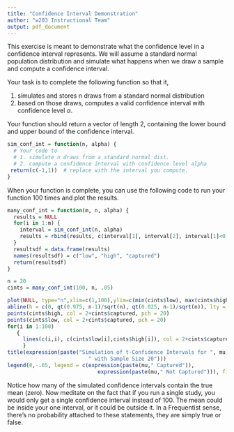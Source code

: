 ```yaml
---
title: "Confidence Interval Demonstration"
author: "w203 Instructional Team"
output: pdf_document
---
```



This exercise is meant to demonstrate what the confidence level in a confidence interval represents.  We will assume a standard normal population distribution and simulate what happens when we draw a sample and compute a confidence interval.

Your task is to complete the following function so that it,

1) simulates and stores n draws from a standard normal distribution
2) based on those draws, computes a valid confidence interval with confidence level $\alpha$.

Your function should return a vector of length 2, containing the lower bound and upper bound of the confidence interval.

```r
sim_conf_int = function(n, alpha) {
  # Your code to 
  # 1. simulate n draws from a standard normal dist.
  # 2. compute a confidence interval with confidence level alpha
 return(c(-1,1))  # replace with the interval you compute.
}
```

When your function is complete, you can use the following code to run your function 100 times and plot the results.

```r
many_conf_int = function(m, n, alpha) {
  results = NULL
  for(i in 1:m) {
    interval = sim_conf_int(n, alpha)
    results = rbind(results, c(interval[1], interval[2], interval[1]<0 & interval[2]>0))
  }
  resultsdf = data.frame(results)
  names(resultsdf) = c("low", "high", "captured")
  return(resultsdf)
}

n = 20
cints = many_conf_int(100, n, .05)

plot(NULL, type="n",xlim=c(1,100),ylim=c(min(cints$low), max(cints$high)), xlab="Trial",ylab=expression(mu),pch=19)
abline(h = c(0, qt(0.975, n-1)/sqrt(n), qt(0.025, n-1)/sqrt(n)), lty = c(1,2,2), col = "gray")
points(cints$high, col = 2+cints$captured, pch = 20)
points(cints$low, col = 2+cints$captured, pch = 20)
for(i in 1:100)
   {
     lines(c(i,i), c(cints$low[i],cints$high[i]), col = 2+cints$captured[i], pch = 19)
     }
title(expression(paste("Simulation of t-Confidence Intervals for ", mu,
                          " with Sample Size 20")))
legend(0,-.65, legend = c(expression(paste(mu," Captured")),
                             expression(paste(mu," Not Captured"))), fill = c(3,2))

```

Notice how many of the simulated confidence intervals contain the true mean (zero).  Now meditate on the fact that if you run a single study, you would only get a single confidence interval instead of 100.  The mean could be inside your one interval, or it could be outside it.  In a Frequentist sense, there's no probability attached to these statements, they are simply true or false.
